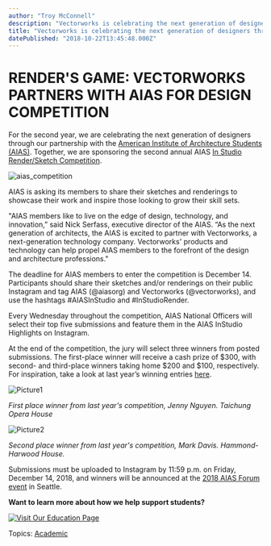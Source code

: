 ```yaml
---
author: "Troy McConnell"
description: "Vectorworks is celebrating the next generation of designers through its partnership with the American Institute of Architecture Students (AIAS)."
title: "Vectorworks is celebrating the next generation of designers through its partnership with the American Institute of Architecture Students (AIAS)." 
datePublished: "2018-10-22T13:45:48.000Z"
---
```

# RENDER'S GAME: VECTORWORKS PARTNERS WITH AIAS FOR DESIGN COMPETITION

For the second year, we are celebrating the next generation of designers through our partnership with the [American Institute of Architecture Students (AIAS)](http://www.aias.org/). Together, we are sponsoring the second annual AIAS [In Studio Render/Sketch Competition](http://www.aias.org/competitions/studio-render-sketch-competition/).

![aias_competition](https://blog.vectorworks.net/hs-fs/hubfs/aias_competition.jpg?width=720&name=aias_competition.jpg)  

AIAS is asking its members to share their sketches and renderings to showcase their work and inspire those looking to grow their skill sets.

"AIAS members like to live on the edge of design, technology, and innovation,” said Nick Serfass, executive director of the AIAS. “As the next generation of architects, the AIAS is excited to partner with Vectorworks, a next-generation technology company. Vectorworks' products and technology can help propel AIAS members to the forefront of the design and architecture professions."

The deadline for AIAS members to enter the competition is December 14\. Participants should share their sketches and/or renderings on their public Instagram and tag AIAS (@aiasorg) and Vectorworks (@vectorworks), and use the hashtags #AIASInStudio and #InStudioRender.

Every Wednesday throughout the competition, AIAS National Officers will select their top five submissions and feature them in the AIAS InStudio Highlights on Instagram.

At the end of the competition, the jury will select three winners from posted submissions. The first-place winner will receive a cash prize of $300, with second- and third-place winners taking home $200 and $100, respectively. For inspiration, take a look at last year’s winning entries [here](http://www.aias.org/wp-content/uploads/2018/01/InStudio-Render-Sketch-Comp%5FWinners.pdf).

![Picture1](https://blog.vectorworks.net/hs-fs/hubfs/Picture1.png?width=324&name=Picture1.png) 

_First place winner from last year's competition, Jenny Nguyen. Taichung Opera House_

![Picture2](https://blog.vectorworks.net/hs-fs/hubfs/Picture2.png?width=201&name=Picture2.png) 

_Second place winner from last year's competition, Mark Davis. Hammond-Harwood House._

Submissions must be uploaded to Instagram by 11:59 p.m. on Friday, December 14, 2018, and winners will be announced at the [2018 AIAS Forum event](http://www.aias.org/events/forum-2018/) in Seattle.

**Want to learn more about how we help support students?**

[![Visit Our Education Page](https://no-cache.hubspot.com/cta/default/3018241/79c43e04-9902-4d63-a569-91b45deafa02.png)](https://cta-redirect.hubspot.com/cta/redirect/3018241/79c43e04-9902-4d63-a569-91b45deafa02) 

 Topics: [Academic](https://blog.vectorworks.net/topic/academic) 

 